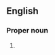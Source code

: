 {{also|quantas}}
==English==

===Proper noun===
{{head|en|misspelling}}

# {{misspelling of|en|Qantas}}